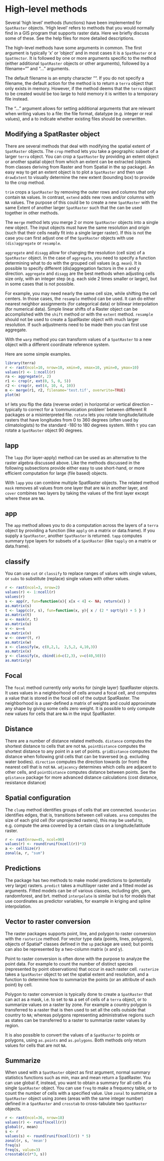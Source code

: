 # High-level methods


Several 'high level' methods (functions) have been implemented for `SpatRaster` objects. 'High level' refers to methods that you would normally find in a GIS program that supports raster data. Here we briefly discuss some of these. See the help files for more detailed descriptions.

The high-level methods have some arguments in common. The first argument is typically 'x' or 'object' and in most cases it is a `SpatRaster` or a `SpatVector`. It is followed by one or more arguments specific to the method (either additional `SpatRaster` objects or other arguments), followed by a filename="" and "..." arguments. 

The default filename is an empty character "". If you do not specify a filename, the default action for the method is to return a `terra` object that only exists in memory. However, if the method deems that the `terra` object to be created would be too large to hold memory it is written to a temporary file instead.

The "..."  argument allows for setting additional arguments that are relevant when writing values to a file: the file format, datatype (e.g. integer or real values), and a to indicate whether existing files should be overwritten. 


## Modifying a SpatRaster object

There are several methods that deal with modifying the spatial extent of `SpatRaster` objects. The `crop` method lets you take a geographic subset of a larger `terra` object. You can crop a `SpatRaster` by providing an extent object or another spatial object from which an extent can be extracted (objects from classes deriving from Raster and from Spatial in the sp package). An easy way to get an extent object is to plot a `SpatRaster` and then use ` drawExtent` to visually determine the new extent (bounding box) to provide to the crop method. 

`trim` crops a `SpatRaster` by removing the outer rows and columns that only contain `NA` values. In contrast, `extend` adds new rows and/or columns with `NA` values. The purpose of this could be to create a new `SpatRaster` with the same Extent of another larger `SpatRaster` such that the can be used together in other methods. 

The `merge` method lets you merge 2 or more `SpatRaster` objects into a single new object. The input objects must have the same resolution and origin (such that their cells neatly fit into a single larger raster). If this is not the case you can first adjust one of the `SpatRaster` objects with use `(dis)aggregate` or `resample`.

`aggregate` and `disagg` allow for changing the resolution (cell size) of a `SpatRaster` object. In the case of `aggregate`, you need to specify a function determining what to do with the grouped cell values (e.g. `mean`). It is possible to specify different (dis)aggregation factors in the x and y direction. `aggregate` and `disagg` are the best methods when adjusting cells size only, with an integer step (e.g. each side 2 times smaller or larger), but in some cases that is not possible. 

For example, you may need nearly the same cell size, while shifting the cell centers. In those cases, the `resample` method can be used. It can do either nearest neighbor assignments (for categorical data) or bilinear interpolation (for numerical data). Simple linear shifts of a Raster object can be accomplished with the `shift` method or with the `extent` method. `resample` should not be used to create a SpatRaster object with much larger resolution. If such adjustments need to be made then you can first use aggregate. 

With the `warp` method you can transform values of a `SpatRaster` to a new object with a different coordinate reference system.

Here are some simple examples.

```r
library(terra)
r <- rast(ncol=10, nrow=10, xmin=0, xmax=10, ymin=0, ymax=10)
values(r) <- 1:ncell(r)
ra <- aggregate(r, 2)
r1 <- crop(r, ext(0, 5, 0, 5))
r2 <- crop(r, ext(4, 10, 4, 10))
m <- merge(r1, r2, filename='test.tif', overwrite=TRUE)
plot(m)
```

`bf` lets you flip the data (reverse order) in horizontal or vertical direction -- typically to correct for a 'communication problem' between different R packages or a misinterpreted file. `rotate` lets you rotate longitude/latitude rasters that have longitudes from 0 to 360 degrees (often used by climatologists) to the standard -180 to 180 degrees system. With `t` you can rotate a `SpatRaster` object 90 degrees.


## lapp

The `lapp` (for layer-apply) method can be used as an alternative to the raster algebra discussed above. Like the methods discussed in the following subsections provide either easy to use short-hand, or more efficient computation for large (file based) objects. 

With `lapp` you can combine multiple SpatRaster objects. The related method `mask` removes all values from one layer that are `NA` in another layer, and `cover` combines two layers by taking the values of the first layer except where these are `NA`.


## app

The `app` method allows you to do a computation across the layers of a `terra` object by providing a function (like `apply` on a matrix or data.frame). If you supply a `SpatRaster`, another `SpatRaster` is returned. `tapp` computes summary type layers for subsets of a `SpatRaster` (like `tapply` on a matrix or data.frame).


## classify

You can use `cut` or `classify` to replace ranges of values with single values, or `subs` to substitute (replace) single values with other values. 

```r
r <- rast(ncol=3, nrow=2)
values(r) <- 1:ncell(r)
values(r)
s <- app(r, fun=function(x){ x[x < 4] <- NA; return(x)} )
as.matrix(s)
t <- lapp(c(r, s), fun=function(x, y){ x / (2 * sqrt(y)) + 5 } )
as.matrix(t)
u <- mask(r, t)
as.matrix(u)
v <- u==s
as.matrix(v)
w <- cover(t, r)
as.matrix(w)
x <- classify(w, c(0,2,1,  2,5,2, 4,10,3))
as.matrix(x)
y <- classify(x, cbind(id=c(2,3), v=c(40,50)))
as.matrix(y)
```


## Focal

The `focal` method currently only works for (single layer) SpatRaster objects. It uses values in a neighborhood of cells around a focal cell, and computes a value that is stored in the focal cell of the output SpatRaster. The neighborhood is a user-defined a matrix of weights and could approximate any shape by giving some cells zero weight. It is possible to only compute new values for cells that are `NA` in the input SpatRaster.


## Distance

There are a number of distance related methods. `distance` computes the shortest distance to cells that are not `NA`. `pointDistance` computes the shortest distance to any point in a set of points. `gridDistance` computes the distance when following grid cells that can be traversed (e.g. excluding water bodies). `direction` computes the direction towards (or from) the nearest cell that is not `NA`. `adjacency` determines which cells are adjacent to other cells, and `pointDistance` computes distance between points. See the `gdistance` package for more advanced distance calculations (cost distance, resistance distance)

## Spatial configuration

The `clump` method identifies groups of cells that are connected. `boundaries` identifies edges, that is, transitions between cell values. `area` computes the size of each grid cell (for unprojected rasters), this may be useful to, e.g. compute the area covered by a certain class on a longitude/latitude raster. 

```r
r <- rast(nrow=45, ncol=90)
values(r) <- round(runif(ncell(r))*3)
a <- cellSize(r)
zonal(a, r, "sum")
```


## Predictions

The package has two methods to make model predictions to (potentially very large) rasters. `predict` takes a multilayer raster and a fitted model as arguments. Fitted models can be of various classes, including glm, gam, randomforest, and brt. method `interpolate` is similar but is for models that use coordinates as predictor variables, for example in kriging and spline interpolation.


## Vector to raster conversion

The raster packages supports point, line, and polygon to raster conversion with the `rasterize` method. For vector type data (points, lines, polygons), objects of Spatial* classes defined in the `sp` package are used; but points can also be represented by a two-column matrix (x and y). 

Point to raster conversion is often done with the purpose to analyze the point data. For example to count the number of distinct species (represented by point observations) that occur in each raster cell. `rasterize` takes a `SpatRaster` object to set the spatial extent and resolution, and a function to determine how to summarize the points (or an attribute of each point) by cell. 

Polygon to raster conversion is typically done to create a `SpatRaster` that can act as a mask, i.e. to set to `NA` a set of cells of a `terra` object, or to summarize values on a raster by zone. For example a country polygon is transferred to a raster that is then used to set all the cells outside that country to `NA`; whereas polygons representing administrative regions such as states can be transferred to a raster to summarize raster values by region. 

It is also possible to convert the values of a `SpatRaster` to points or polygons, using `as.points` and `as.polygons`. Both methods only return values for cells that are not `NA`. 


## Summarize

When used with a `SpatRaster` object as first argument, normal summary statistics functions such as min, max and mean return a SpatRaster. You can use global if, instead, you want to obtain a summary for all cells of a single `SpatRaster` object. You can use `freq` to make a frequency table, or to count the number of cells with a specified value. Use `zonal` to summarize a `SpatRaster` object using zones (areas with the same integer number) defined in a `SpatRaster` and `crosstab` to cross-tabulate two `SpatRaster` objects.

```r
r <- rast(ncol=36, nrow=18)
values(r) <- runif(ncell(r))
global(r, mean)
s <- r
values(s) <- round(runif(ncell(r)) * 5)
zonal(r, s, 'mean')
freq(s)
freq(s, value=3)
crosstab(c(r*3, s))
```


